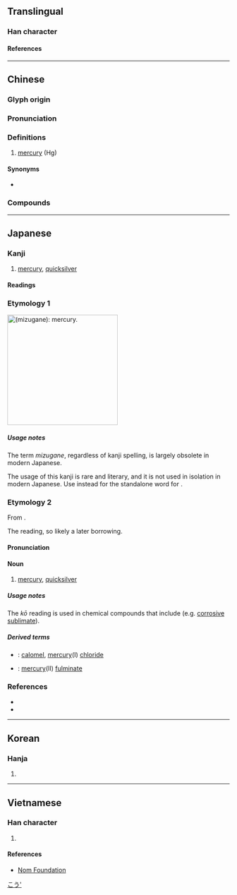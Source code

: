 {{character info}}
==Translingual==

===Han character===
{{Han char|rn=85|rad=水|as=03|sn=7|four=10232|canj=ME|ids=⿱工水}}

====References====
{{Han ref|kx=0606.030|dkj=17139|dj=0999.120|hdz=31550.010|uh=6C5E}}

----

==Chinese==
{{zh-forms|alt=澒,銾}}

===Glyph origin===
{{Han etym}}
{{Han compound|工|水|c1=p|c2=s|ls=psc|t2=water}}

===Pronunciation===
{{zh-pron
|m=gǒng
|c=hung6,hung3
|h=pfs=kúng
|md=
|mn=hóng/qz,xm,zz:kòng
|mn-t=gong3
|w=2kon
|mc=y
|oc=y
|cat=n
}}

===Definitions===
{{zh-hanzi}}

# {{lb|zh|chemistry}} [[mercury]] (Hg)

====Synonyms====
* {{zh-l|水銀}}

===Compounds===
{{zh-der|汞弧燈|汞極電池|汞中毒|搏砂煉汞|汞合金|汞溴紅|摶砂煉汞|汞齊|昇汞|混汞法|燒丹鍊汞|摶砂弄汞|自然汞|紅汞水|紅汞液|雷汞|鉛汞|汞電池|硫化汞|氧化汞|硝酸汞|氯化汞|氯化亞汞|紅汞}}

{{zh-cat|Chemical elements}}

----

==Japanese==

===Kanji===
{{ja-kanji|grade=|rs=水03}}

# [[mercury]], [[quicksilver]] {{qualifier|the metal}}

====Readings====
{{ja-readings
|goon=ぐ
|kanon=こう
|kun=みずがね-<みづがね-
}}

===Etymology 1===
[[File:Pouring_liquid_mercury_bionerd.jpg|thumb|250px|{{lang|ja|汞}} (''mizugane''): '''[[mercury]]'''.]]
{{ja-kanjitab|みずがね|yomi=k}}
{{ja-see|水銀}}

=====Usage notes=====
The term ''mizugane'', regardless of kanji spelling, is largely obsolete in modern Japanese.

The usage of this kanji is rare and literary, and it is not used in isolation in modern Japanese. Use {{l|ja|水銀}} instead for the standalone word for {{m|en|mercury}}.

===Etymology 2===
{{ja-kanjitab|こう|yomi=kanon}}
From {{der|ja|ltc|sort=こう|汞|tr=ɦuŋ<sup>X</sup>||mercury, quicksilver}}.

The {{m|ja|漢音|tr=kan'on}} reading, so likely a later borrowing.

====Pronunciation====
{{ja-pron|yomi=kanon|こう}}

====Noun====
{{ja-noun|こう}}

# {{lb|ja|sort=みずがね|chemistry}} [[mercury]], [[quicksilver]]

=====Usage notes=====
The ''kō'' reading is used in chemical compounds that include (e.g. [[corrosive sublimate]]).

=====Derived terms=====
{{der-top}}
* {{ja-r|甘%汞|かん%こう}}: [[calomel]], [[mercury]](I) [[chloride]]
* {{ja-r|雷%汞|らい%こう}}: [[mercury]](II) [[fulminate]]
{{der-bottom}}

===References===
* {{R:Kokugo Dai Jiten}}
* {{R:Daijirin}}

[[Category:ja:Chemical elements|こう']]

----

==Korean==

===Hanja===
{{ko-hanja|홍}}

# {{rfdef|ko|sort=水03}}

----

==Vietnamese==

===Han character===
{{vi-readings|rs=水03|reading=hống}}

# {{rfdef|vi|sort=水03}}

====References====
* [http://nomfoundation.org/common/nom_details.php?codepoint=6c5e Nom Foundation]